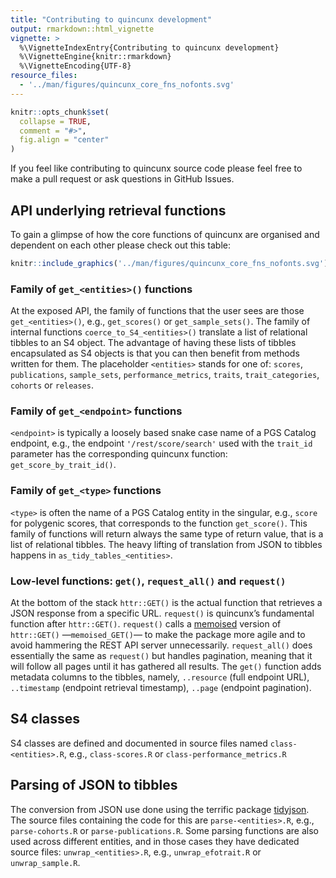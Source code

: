 ```yaml
---
title: "Contributing to quincunx development"
output: rmarkdown::html_vignette
vignette: >
  %\VignetteIndexEntry{Contributing to quincunx development}
  %\VignetteEngine{knitr::rmarkdown}
  %\VignetteEncoding{UTF-8}
resource_files:
  - '../man/figures/quincunx_core_fns_nofonts.svg'
---
```


```r
knitr::opts_chunk$set(
  collapse = TRUE,
  comment = "#>",
  fig.align = "center"
)
```

If you feel like contributing to quincunx source code please feel free to make a pull request or ask questions in GitHub Issues.

## API underlying retrieval functions

To gain a glimpse of how the core functions of quincunx are organised and dependent on each other please check out this table:
```r
knitr::include_graphics('../man/figures/quincunx_core_fns_nofonts.svg') 
```

### Family of `get_<entities>()` functions

At the exposed API, the family of functions that the user sees are those `get_<entities>()`, e.g., `get_scores()` or `get_sample_sets()`. The family of internal functions `coerce_to_S4_<entities>()` translate a list of relational tibbles to an S4 object. The advantage of having these lists of tibbles encapsulated as S4 objects is that you can then benefit from methods written for them. The placeholder `<entities>` stands for one of: `scores`, `publications`, `sample_sets`, `performance_metrics`, `traits`, `trait_categories`, `cohorts` or `releases`.

### Family of `get_<endpoint>` functions

`<endpoint>` is typically a loosely based snake case name of a PGS Catalog endpoint, e.g., the endpoint `'/rest/score/search'` used with the `trait_id` parameter has the corresponding quincunx function: `get_score_by_trait_id()`.

### Family of `get_<type>` functions

`<type>` is often the name of a PGS Catalog entity in the singular, e.g., `score` for polygenic scores, that corresponds to the function `get_score()`. This family of functions will return always the same type of return value, that is a list of relational tibbles. The heavy lifting of translation from JSON to tibbles happens in `as_tidy_tables_<entities>`.

### Low-level functions: `get()`, `request_all()` and `request()`

At the bottom of the stack `httr::GET()` is the actual function that retrieves a JSON response from a specific URL. `request()` is quincunx's fundamental function after `httr::GET()`. `request()` calls a [memoised](https://github.com/r-lib/memoise) version of `httr::GET()` ---`memoised_GET()`--- to make the package more agile and to avoid hammering the REST API server unnecessarily. `request_all()` does essentially the same as `request()` but handles pagination, meaning that it will follow all pages until it has gathered all results. The `get()` function adds metadata columns to the tibbles, namely, `..resource` (full endpoint URL), `..timestamp` (endpoint retrieval timestamp), `..page` (endpoint pagination).

## S4 classes

S4 classes are defined and documented in source files named `class-<entities>.R`, e.g., `class-scores.R` or `class-performance_metrics.R`

## Parsing of JSON to tibbles

The conversion from JSON use done using the terrific package [tidyjson](https://github.com/colearendt/tidyjson). The source files containing the code for this are `parse-<entities>.R`, e.g., `parse-cohorts.R` or `parse-publications.R`. Some parsing functions are also used across different entities, and in those cases they have dedicated source files: `unwrap_<entities>.R`, e.g., `unwrap_efotrait.R` or `unwrap_sample.R`.
